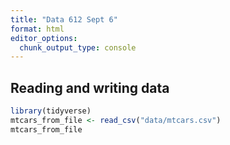 ```yaml
---
title: "Data 612 Sept 6"
format: html
editor_options: 
  chunk_output_type: console
---
```


## Reading and writing data

```r
library(tidyverse)
mtcars_from_file <- read_csv("data/mtcars.csv")
mtcars_from_file
```
